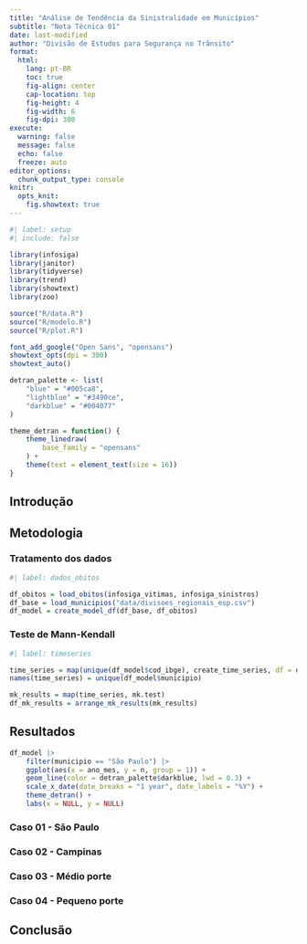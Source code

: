 ```yaml
---
title: "Análise de Tendência da Sinistralidade em Municípios"
subtitle: "Nota Técnica 01"
date: last-modified
author: "Divisão de Estudos para Segurança no Trânsito"
format: 
  html:
    lang: pt-BR
    toc: true
    fig-align: center
    cap-location: top
    fig-height: 4
    fig-width: 6
    fig-dpi: 300
execute: 
  warning: false
  message: false
  echo: false
  freeze: auto
editor_options: 
  chunk_output_type: console
knitr:
  opts_knit:
    fig.showtext: true
---
```


```r
#| label: setup
#| include: false

library(infosiga)
library(janitor)
library(tidyverse)
library(trend)
library(showtext)
library(zoo)

source("R/data.R")
source("R/modelo.R")
source("R/plot.R")

font_add_google("Open Sans", "opensans")
showtext_opts(dpi = 300)
showtext_auto()

detran_palette <- list(
    "blue" = "#005ca8",
    "lightblue" = "#3490ce",
    "darkblue" = "#004077"
)

theme_detran = function() {
    theme_linedraw(
        base_family = "opensans"
    ) +
    theme(text = element_text(size = 16))
}

```

## Introdução

## Metodologia

### Tratamento dos dados

```r
#| label: dados_obitos

df_obitos = load_obitos(infosiga_vitimas, infosiga_sinistros)
df_base = load_municipios("data/divisoes_regionais_esp.csv")
df_model = create_model_df(df_base, df_obitos)
```

### Teste de Mann-Kendall

```r
#| label: timeseries

time_series = map(unique(df_model$cod_ibge), create_time_series, df = df_model)
names(time_series) = unique(df_model$municipio)

mk_results = map(time_series, mk.test)
df_mk_results = arrange_mk_results(mk_results)
```


## Resultados

```r
df_model |> 
    filter(municipio == "São Paulo") |> 
    ggplot(aes(x = ano_mes, y = n, group = 1)) +
    geom_line(color = detran_palette$darkblue, lwd = 0.3) +
    scale_x_date(date_breaks = "1 year", date_labels = "%Y") +
    theme_detran() +
    labs(x = NULL, y = NULL)
```

<!-- 

* Tabela de resultados significativos.

* Mapa de todos os resultados
    * Redução (nao-significativo)
    * Redução (significativo)
    * Aumento (nao-significativo)
    * Aumento (significativo)

-->

### Caso 01 - São Paulo

### Caso 02 - Campinas

### Caso 03 - Médio porte

### Caso 04 - Pequeno porte

## Conclusão
